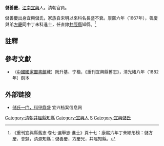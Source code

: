 '''儲善慶'''，[[江南省|江南]][[宜興|宜興]]人。清朝官員。

儲善慶出身宜興儲氏，家族自宋明以來科名長盛不衰。康熙六年（1667年），善慶與弟[[儲方慶|方慶]]同中丁未科進士，任直隸[[井陘縣|井陘縣]]知縣。<ref>《重刊宜興縣舊志·卷七·選舉志·進士》頁十七：康熙六年丁未繆彤榜：儲方慶，會魁，清源知縣；儲善慶，方慶兄，井陘知縣。</ref>

==註釋==
{{reflist}}

==參考文獻==
*（[[中國國家圖書館|中國國家圖書館]]藏）阮升基、宁楷，《重刊宜興縣舊志》，清光緒八年（1882年）刻本

==外部链接==
*[http://www.yxarchive.gov.cn/show_info02.asp?id=1597&iid=50 储氏一门，科甲鼎盛]{{dead link|date=2017年11月 |bot=InternetArchiveBot |fix-attempted=yes }} 宜兴档案信息网

{{康熙六年丁未科殿試金榜}}
{{儲方慶家族}}
{{DEFAULTSORT:Chu儲}}
[[Category:清朝井陘縣知縣|Category:清朝井陘縣知縣]]
[[Category:宜興人|Category:宜興人]]
[[Category:儲姓|S]]
[[Category:宜興儲氏|Category:宜興儲氏]]